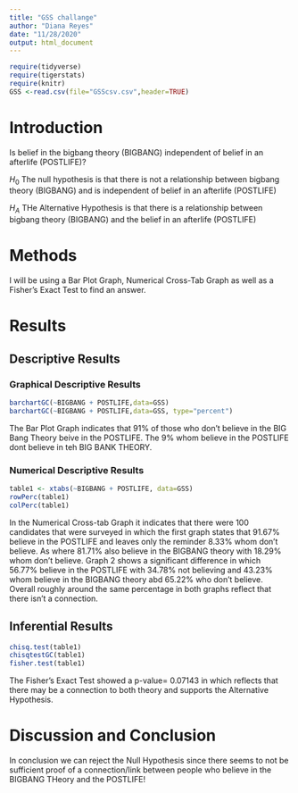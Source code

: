 ```yaml
---
title: "GSS challange"
author: "Diana Reyes"
date: "11/28/2020"
output: html_document
---
```


```r
require(tidyverse)
require(tigerstats)
require(knitr)
GSS <-read.csv(file="GSScsv.csv",header=TRUE)
```

# Introduction

<!--In this section you explain what you are trying to show.  Where did the data come from?  What is the research or other question you are trying to answer?.  If you skimp in this section expect to be marked down in your grade. Paint a picture of the project a couple of paragraphs is expected!-->

Is belief in the bigbang theory (BIGBANG) independent of belief in an afterlife (POSTLIFE)?

$H_0$ The null hypothesis is that there is not a relationship between bigbang theory (BIGBANG) and is independent of belief in an afterlife (POSTLIFE)

$H_A$ THe Alternative Hypothesis is that there is a relationship between bigbang theory (BIGBANG) and the belief in an afterlife (POSTLIFE)


# Methods

<!--Decide on your methods:  use "variable analysis" or other appropriate descriptors.  Make sure to choose at least one graphical method and at least one numerical method. Discuss what data manipulations may be needed for example subsetting or other binning procedures and what sort of graphical displays and inferential tools will be used!-->

I will be using a Bar Plot Graph, Numerical Cross-Tab Graph as well as a Fisher's Exact Test to find an answer.

# Results

<!--Divide this section into two sub-sections:  One for your descriptive  results and one for your inferential results.!-->

## Descriptive Results
### Graphical Descriptive Results

<!--Graphical results here.  Make sure to show your code.  Provide appropriate labels for axes, giving units if possible, and provide a good title for the graph, too.  Use the graphical results to describe the patterns if any that exist in the data as focused toward the research question. Bottom line is to explain the features of the graph that are relevant to conforming or departing to what is expected by your null hypothesis !-->

```r
barchartGC(~BIGBANG + POSTLIFE,data=GSS)
barchartGC(~BIGBANG + POSTLIFE,data=GSS, type="percent")
```
The Bar Plot Graph indicates that 91% of those who don't believe in the BIG Bang Theory beive in the POSTLIFE. The 9% whom believe in the POSTLIFE dont believe in teh BIG BANK THEORY.

### Numerical Descriptive Results

<!--Numerical results go here. Use the numerical results to describe the patterns if any that exist in the data as focused toward the research question!-->

```r
table1 <- xtabs(~BIGBANG + POSTLIFE, data=GSS)
rowPerc(table1)
colPerc(table1)
```

In the Numerical Cross-tab Graph it indicates that there were 100 candidates that were surveyed in which the first graph states that 91.67% believe in the POSTLIFE and leaves only the reminder 8.33% whom don't believe. As where 81.71% also believe in the BIGBANG theory with 18.29% whom don't believe. Graph 2 shows a significant difference in which 56.77% believe in the POSTLIFE with 34.78% not believing and 43.23% whom believe in the BIGBANG theory abd 65.22% who don't believe. Overall roughly around the same percentage in both graphs reflect that there isn't a connection. 

## Inferential Results

<!--State hypothesis clearly.  Make sure your discussion of the inferential test covers all the aspects that the test output produces, such as test statistic, p-value etc.  Make a decision about the null hypothesis, explain the assumptions on which the selected test/procedure was based, and why the chosen procedure satisfys the assumptions and is appropriate to answer the research question!-->

```r
chisq.test(table1)
chisqtestGC(table1)
fisher.test(table1)
```
The Fisher's Exact Test showed a p-value= 0.07143 in which reflects that there may be a connection to both theory and supports the Alternative Hypothesis. 


# Discussion and Conclusion

<!--Discussion and conclusion here.  If you found a relationship be sure to consider whether the relationship occurs because one of the variavbles causes the other, or whether they perhaps are related for some other reason.  Watch the chapter 6 videos from the GeorgeTown videos collection.!-->

In conclusion we can reject the Null Hypothesis since there seems to not be sufficient proof of a connection/link between people who believe in the BIGBANG THeory and the POSTLIFE!
